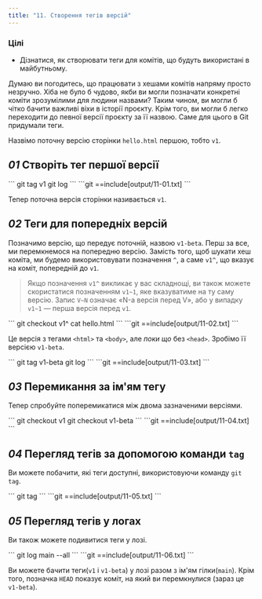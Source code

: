 ```yaml
---
title: "11. Створення тегів версій"
---
```


### Цілі

- Дізнатися, як створювати теги для комітів, що будуть використані в майбутньому.

Думаю ви погодитесь, що працювати з хешами комітів напряму просто незручно. Хіба не було б чудово, якби ви могли позначати конкретні коміти зрозумілими для людини назвами? Таким чином, ви могли б чітко бачити важливі віхи в історії проєкту. Крім того, ви могли б легко переходити до певної версії проєкту за її назвою. Саме для цього в Git придумали теги.

Назвімо поточну версію сторінки `hello.html` першою, тобто `v1`.

## _01_ Створіть тег першої версії

<Run>
```
git tag v1
git log
```
</Run>

<Output>
```git
==include[output/11-01.txt]
```
</Output>

Тепер поточна версія сторінки називається `v1`.

## _02_ Теги для попередніх версій

Позначимо версію, що передує поточній, назвою `v1-beta`. Перш за все, ми перемкнемося на попередню версію. Замість того, щоб шукати хеш коміта, ми будемо використовувати позначення `^`, а саме `v1^`, що вказує на коміт, попередній до `v1`.

> Якщо позначення `v1^` викликає у вас складнощі, ви також можете скористатися позначенням `v1~1`, яке вказуватиме на ту саму версію. Запис `V~N` означає «N-а версія перед V», або у випадку `v1~1` — перша версія перед `v1`.

<Run>
```
git checkout v1^
cat hello.html
```
</Run>

<Output>
```git
==include[output/11-02.txt]
```
</Output>

Це версія з тегами `<html>` та `<body>`, але _поки що_ без  `<head>`. Зробімо її версією `v1-beta`.

<Run>
```
git tag v1-beta
git log
```
</Run>

<Output>
```git
==include[output/11-03.txt]
```
</Output>

## _03_ Перемикання за ім'ям тегу

Тепер спробуйте поперемикатися між двома зазначеними версіями.

<Run>
```
git checkout v1
git checkout v1-beta
```
</Run>

<Output>
```git
==include[output/11-04.txt]
```
</Output>

## _04_ Перегляд тегів за допомогою команди `tag`

Ви можете побачити, які теги доступні, використовуючи команду `git tag`.

<Run>
```
git tag
```
</Run>

<Output>
```git
==include[output/11-05.txt]
```
</Output>

## _05_ Перегляд тегів у логах

Ви також можете подивитися теги у лозі.

<Run>
```
git log main --all
```
</Run>

<Output>
```git
==include[output/11-06.txt]
```
</Output>

Ви можете бачити теги(`v1` і `v1-beta`) у лозі разом з ім'ям гілки(`main`). Крім того, позначка `HEAD` показує коміт, на який ви перемкнулися (зараз це `v1-beta`).
